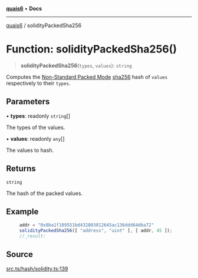 [**quais6**](../README.md) • **Docs**

***

[quais6](../globals.md) / solidityPackedSha256

# Function: solidityPackedSha256()

> **solidityPackedSha256**(`types`, `values`): `string`

Computes the [Non-Standard Packed Mode](https://docs.soliditylang.org/en/v0.8.14/abi-spec.html#non-standard-packed-mode)
  [sha256](../functions/sha256) hash of `values` respectively to their `types`.

## Parameters

• **types**: readonly `string`[]

The types of the values.

• **values**: readonly `any`[]

The values to hash.

## Returns

`string`

The hash of the packed values.

## Example

```ts
     addr = "0x8ba1f109551bd432803012645ac136ddd64dba72"
     solidityPackedSha256([ "address", "uint" ], [ addr, 45 ]);
     //_result:
  ```

## Source

[src.ts/hash/solidity.ts:139](https://github.com/dominant-strategies/quais-6.js/blob/aca1855329c3946c627ab7f16ac5304cea7d20c5/src.ts/hash/solidity.ts#L139)
